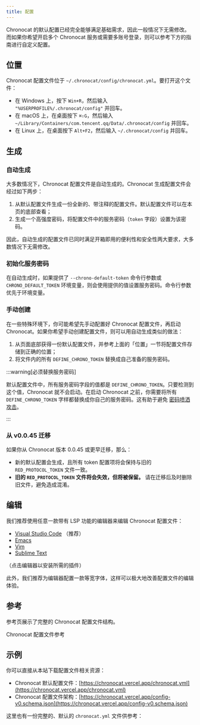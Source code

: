 ```yaml
---
title: 配置
---
```



Chronocat 的默认配置已经完全能够满足基础需求，因此一般情况下无需修改。而如果你希望开启多个
Chronocat 服务或需要多账号登录，则可以参考下方的指南进行自定义配置。

## 位置

Chronocat 配置文件位于 `~/.chronocat/config/chronocat.yml`。要打开这个文件：

- 在 Windows 上，按下 `Win+R`，然后输入 `"%USERPROFILE%/.chronocat/config"` 并回车。
- 在 macOS 上，在桌面按下 `⌘⇧G`，然后输入 `~/Library/Containers/com.tencent.qq/Data/.chronocat/config` 并回车。
- 在 Linux 上，在桌面按下 `Alt+F2`，然后输入 `~/.chronocat/config` 并回车。

## 生成

### 自动生成

大多数情况下，Chronocat 配置文件是自动生成的。Chronocat
生成配置文件会经过如下两步：

1. 从默认配置文件生成一份全新的、带注释的配置文件。默认配置文件可以在本页的底部查看；
1. 生成一个高强度密码，将配置文件中的服务密码（`token` 字段）设置为该密码。

因此，自动生成的配置文件已同时满足开箱即用的便利性和安全性两大要求，大多数情况下无需修改。

### 初始化服务密码

在自动生成时，如果提供了 `--chrono-default-token` 命令行参数或 `CHRONO_DEFAULT_TOKEN`
环境变量，则会使用提供的值设置服务密码。命令行参数优先于环境变量。

### 手动创建

在一些特殊环境下，你可能希望先手动配置好 Chronocat 配置文件，再启动
Chronocat。如果你希望手动创建配置文件，则可以用自动生成类似的做法：

1. 从页面底部获得一份默认配置文件，并参考上面的「位置」一节将配置文件存储到正确的位置；
1. 将文件内的所有 `DEFINE_CHRONO_TOKEN` 替换成自己准备的服务密码。

:::warning[必须替换服务密码]

默认配置文件中，所有服务密码字段的值都是
`DEFINE_CHRONO_TOKEN`。只要检测到这个值，Chronocat 就不会启动。在启动
Chronocat 之前，你需要将所有 `DEFINE_CHRONO_TOKEN`
字样都替换成你自己的服务密码。这有助于避免
[密码喷洒攻击](https://owasp.org/www-community/attacks/Password_Spraying_Attack)。

:::

### 从 v0.0.45 迁移

如果你从 Chronocat 版本 0.0.45 或更早迁移，那么：

- 新的默认配置会生成，且所有 token 配置项将会保持与旧的 `RED_PROTOCOL_TOKEN` 文件一致。
- **旧的 `RED_PROTOCOL_TOKEN` 文件将会失效，但将被保留。** 请在迁移后及时删除旧文件，避免造成混淆。

## 编辑

我们推荐使用任意一款带有 LSP 功能的编辑器来编辑 Chronocat 配置文件：

- [Visual Studio Code](https://marketplace.visualstudio.com/items?itemName=redhat.vscode-yaml) （推荐）
- [Emacs](https://github.com/emacs-lsp/lsp-mode)
- [Vim](https://github.com/prabirshrestha/vim-lsp)
- [Sublime Text](https://packagecontrol.io/packages/LSP-yaml)

（点击编辑器以安装所需的插件）

此外，我们推荐为编辑器配置一款等宽字体，这样可以极大地改善配置文件的编辑体验。

## 参考

参考页展示了完整的 Chronocat 配置文件结构。

<Link
  className="button button--secondary button--lg button--normal"
  to="/config/reference"
>
  <span>Chronocat 配置文件参考</span>
</Link>

## 示例

你可以直接从本站下载配置文件相关资源：

- Chronocat 默认配置文件：[https://chronocat.vercel.app/chronocat.yml](https://chronocat.vercel.app/chronocat.yml)
- Chronocat 配置文件架构：[https://chronocat.vercel.app/config-v0.schema.json](https://chronocat.vercel.app/config-v0.schema.json)

这里也有一份完整的、默认的 `chronocat.yml` 文件供参考：

<CodeBlock
  language="yml"
  title="chronocat.yml"
  children={ChronocatConfigSource}
/>
